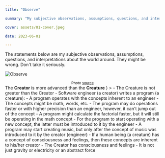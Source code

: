 ```yaml
---
title: "Observe"

summary: "My subjective observations, assumptions, questions, and interpretations about the world around. They might be wrong. Don't take it seriously"

cover: assets/01-cover.jpeg

date: 2023-06-01

---
```



The statements below are my subjective observations, assumptions, questions, and interpretations about the world around. They might be wrong. Don't take it seriously.

![Observe](./assets/01-cover.jpeg)

<center>
  <small>
    Photo <a href="https://unsplash.com/photos/LWP5r3sHBm8">source</a>
  </small>
</center>

<Divider />

<Section
  type={ContentType.Observation}
  header={
    <>The <b>Creator</b> is more advanced than the <b>Creature</b></>
  }
>
  - The Creature is not greater than the Creator
  - Software engineer (a creator) writes a program (a creature):
    - A program operates with the concepts inherent to an engineer
    - The concepts might be math, words, etc.
    - The program may do operations faster or with higher precision than an engineer, however, it can't jump out of the concept
      - A program might calculate the factorial faster, but it will still be operating in the math concept
    - For the program to start operating with a new concept, the latter must be introduced to it by the engineer
      - A program may start creating music, but only after the concept of music was introduced to it by the creator (engineer)
  - If a human being (a creature) has a concept of consciousness and feelings, then these concepts are inherent to his/her creator
    - The Creator has consciousness and feelings
    - It is not just gravity or electricity or an abstract force
</Section>


